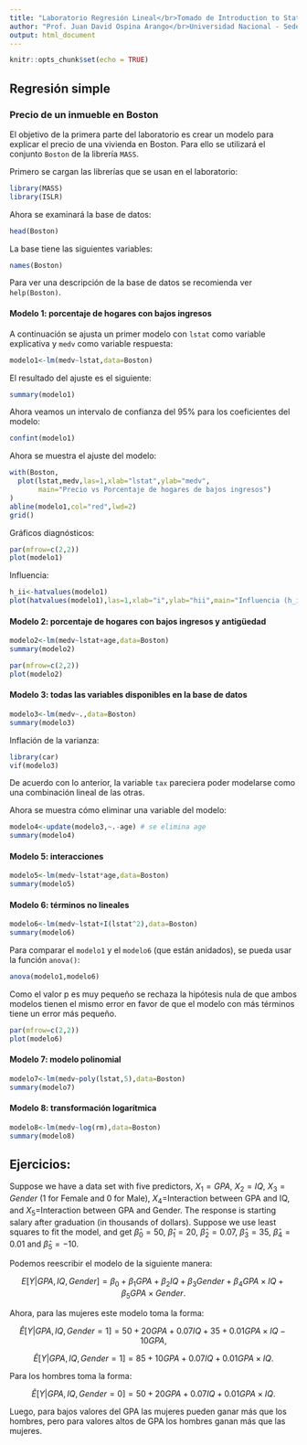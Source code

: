 ```yaml
---
title: "Laboratorio Regresión Lineal</br>Tomado de Introduction to Statistical Learning with Applications in R (James et al., Springer, 201X)"
author: "Prof. Juan David Ospina Arango</br>Universidad Nacional - Sede Medellín</br>Técnicas de aprendizaje estadístico</br>Semestre 2019-02"
output: html_document
---
```


```r
knitr::opts_chunk$set(echo = TRUE)
```

## Regresión simple

### Precio de un inmueble en Boston

El objetivo de la primera parte del laboratorio es crear un modelo para explicar el precio de una vivienda en Boston. Para ello se utilizará el conjunto `Boston` de la librería `MASS`.

Primero se cargan las librerías que se usan en el laboratorio:

```r
library(MASS)
library(ISLR)
```

Ahora se examinará la base de datos:

```r
head(Boston)
```

La base tiene las siguientes variables:

```r
names(Boston)
```

Para ver una descripción de la base de datos se recomienda ver `help(Boston)`.

#### Modelo 1: porcentaje de hogares con bajos ingresos

A continuación se ajusta un primer modelo con `lstat` como variable explicativa y `medv` como variable respuesta:

```r
modelo1<-lm(medv~lstat,data=Boston)
```

El resultado del ajuste es el siguiente:

```r
summary(modelo1)
```

Ahora veamos un intervalo de confianza del 95% para los coeficientes del modelo:

```r
confint(modelo1)
```

Ahora se muestra el ajuste del modelo:

```r
with(Boston,
  plot(lstat,medv,las=1,xlab="lstat",ylab="medv",
       main="Precio vs Porcentaje de hogares de bajos ingresos")
)
abline(modelo1,col="red",lwd=2)
grid()
```

Gráficos diagnósticos:

```r
par(mfrow=c(2,2))
plot(modelo1)
```


Influencia:

```r
h_ii<-hatvalues(modelo1)
plot(hatvalues(modelo1),las=1,xlab="i",ylab="hii",main="Influencia (h_ii)",type="h")
```


#### Modelo 2: porcentaje de hogares con bajos ingresos y antigüedad


```r
modelo2<-lm(medv~lstat+age,data=Boston)
summary(modelo2)
```


```r
par(mfrow=c(2,2))
plot(modelo2)
```

#### Modelo 3: todas las variables disponibles en la base de datos


```r
modelo3<-lm(medv~.,data=Boston)
summary(modelo3)
```

Inflación de la varianza:

```r
library(car)
vif(modelo3)
```

De acuerdo con lo anterior, la variable `tax` pareciera poder modelarse como una combinación lineal de las otras.

Ahora se muestra cómo eliminar una variable del modelo:

```r
modelo4<-update(modelo3,~.-age) # se elimina age
summary(modelo4)
```

#### Modelo 5: interacciones


```r
modelo5<-lm(medv~lstat*age,data=Boston)
summary(modelo5)
```

#### Modelo 6: términos no lineales

```r
modelo6<-lm(medv~lstat+I(lstat^2),data=Boston)
summary(modelo6)
```

Para comparar el `modelo1` y el `modelo6` (que están anidados), se pueda usar la función `anova()`:

```r
anova(modelo1,modelo6)
```

Como el valor p es muy pequeño se rechaza la hipótesis nula de que ambos modelos tienen el mismo error en favor de que el modelo con más términos tiene un error más pequeño.

```r
par(mfrow=c(2,2))
plot(modelo6)
```

#### Modelo 7: modelo polinomial

```r
modelo7<-lm(medv~poly(lstat,5),data=Boston)
summary(modelo7)
```

#### Modelo 8: transformación logarítmica

```r
modelo8<-lm(medv~log(rm),data=Boston)
summary(modelo8)
```


## Ejercicios:

Suppose we have a data set with five predictors, $X_1=GPA$, $X_2=IQ$, $X_3=Gender$ (1 for Female and 0 for Male), $X_4=$Interaction between GPA and IQ, and $X_5=$Interaction between GPA and Gender. The response is starting salary after graduation (in thousands of dollars). Suppose we use least squares to fit the model, and get $\hat \beta_0=50$, $\hat \beta_1=20$, $\hat \beta_2=0.07$, $\hat \beta_3=35$, $\hat \beta_4=0.01$ and $\hat \beta_5=-10$.

Podemos reescribir el modelo de la siguiente manera:

$$E[Y|GPA, IQ, Gender]=\beta_0 + \beta_1 GPA + \beta_2 IQ + \beta_3 Gender + \beta_4 GPA \times IQ + \beta_5 GPA \times Gender.$$

Ahora, para las mujeres este modelo toma la forma:

$$\hat E[Y|GPA, IQ, Gender=1]=50 + 20 GPA + 0.07 IQ + 35 + 0.01 GPA \times IQ  -10 GPA ,$$

$$\hat E[Y|GPA, IQ, Gender=1]=85 + 10 GPA + 0.07 IQ +  0.01 GPA \times IQ.$$

Para los hombres toma la forma:

$$\hat E[Y|GPA, IQ, Gender=0]=50 + 20 GPA + 0.07 IQ +  0.01 GPA \times IQ .$$

Luego, para bajos valores del GPA las mujeres pueden ganar más que los hombres, pero para valores altos de GPA los hombres ganan más que las mujeres.